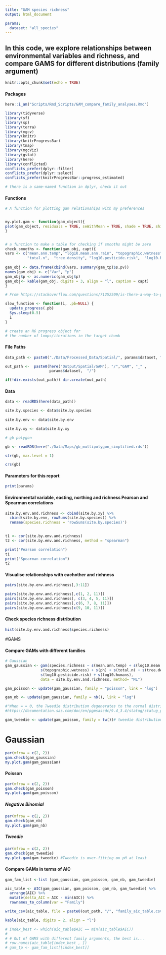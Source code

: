 ```yaml
---
title: "GAM species richness"
output: html_document

params:
  dataset: "all_species"
---
```


## In this code, we explore relationships between environmental variables and richness, and compare GAMS for different distributions (family argument) 

```r
knitr::opts_chunk$set(echo = TRUE)
```

#### Packages
```r
here::i_am("Scripts/Rmd_Scripts/GAM_compare_family_analyses.Rmd")

library(tidyverse)
library(sf)
library(sp)
library(terra)
library(mgcv)
library(knitr)
library(knitrProgressBar)
library(tmap)
library(mgcViz)
library(gstat)
library(here)
library(conflicted)
conflicts_prefer(dplyr::filter)
conflicts_prefer(dplyr::select)
conflicts_prefer(knitrProgressBar::progress_estimated)

# there is a same-named function in dplyr, check it out
```

#### Functions
```r
# A function for plotting gam relationships with my preferences


my.plot.gam <- function(gam_object){
plot(gam_object, residuals = TRUE, seWithMean = TRUE, shade = TRUE, shift = coef(gam_object)[1], pages = 2) 
}


# a function to make a table for checking if smooths might be zero
check_smooths <- function(gam_obj, capt){
vars <- c("mean.ann.temp", "log10.mean.ann.rain", "topographic.wetness", "ph", 
          "total.n",  "tree.density", "log10.pesticide.risk",  "log10.humans") 
  
gam_obj <- data.frame(cbind(vars, summary(gam_tp)$s.pv))
names(gam_obj) <- c("Var", "p")
gam_obj$p <- as.numeric(gam_obj$p)
gam_obj<- kable(gam_obj, digits = 3, align = "l", caption = capt)
}

# From https://stackoverflow.com/questions/71252509/is-there-a-way-to-get-progress-information-whan-a-chunk-is-running-in-rmarkdown

slow_function <- function(i, .pb=NULL) {  
  update_progress(.pb)  
  Sys.sleep(0.5)  
  i  
}

# create an R6 progress object for
# the number of loops/iterations in the target chunk
```

#### File Paths
```r
data_path <- paste0("./Data/Processed_Data/Spatial/", params$dataset, ".rds")

out_path <-  paste0(here("Output/Spatial/GAM"), "/","GAM", "_" , 
                    params$dataset,  "/")

if(!dir.exists(out_path)) dir.create(out_path)
```

#### Data
```r
data <- readRDS(here(data_path))

site.by.species <- data$site.by.species
  
site.by.env <- data$site.by.env

site.by.xy <- data$site.by.xy

# gb polygon

gb <- readRDS(here("./Data/Maps/gb_multipolygon_simplified.rds"))

str(gb, max.level = 1)

crs(gb)
```

#### Parameters for this report
```r
print(params)
```

#### Environmental variable, easting, northing and richness Pearson and Spearman correlations
```r
site.by.env.and.richness <- cbind(site.by.xy) %>%
  cbind(site.by.env, rowSums(site.by.species)) %>% 
  rename(species.richness = 'rowSums(site.by.species)')
  

t1 <- cor(site.by.env.and.richness)
t2 <- cor(site.by.env.and.richness, method = "spearman")

print("Pearson correlation")
t1
print("Spearman correlation")
t2
```

#### Visualise relationships with eachother and richness
```r
pairs(site.by.env.and.richness[,3:11])

pairs(site.by.env.and.richness[,c(1, 2, 11)])
pairs(site.by.env.and.richness[, c(3, 4, 5, 11)])
pairs(site.by.env.and.richness[,c(6, 7, 8, 11)])
pairs(site.by.env.and.richness[c(9, 10, 11)])
```

#### Check species richness distribution
```r
hist(site.by.env.and.richness$species.richness)
```
#GAMS

#### Compare GAMs with different families
```r
# Gaussian
gam_gaussian <- gam(species.richness ~ s(mean.ann.temp) + s(log10.mean.ann.rain) + 
                s(topographic.wetness) + s(ph) + s(total.n) + s(tree.density) + 
                s(log10.pesticide.risk) + s(log10.humans),  
                data = site.by.env.and.richness, method= "ML")

gam_poisson <- update(gam_gaussian, family = "poisson", link = "log")

gam_nb <- update(gam_gaussian, family = nb(), link = "log")

#"When = = 0, the Tweedie distribution degenerates to the normal distribution; when p = 1, it becomes a Poisson distribution; when p = 2, it becomes a gamma distribution; when p = 3, it is an inverse Gaussian distribution. "
#https://documentation.sas.com/doc/en/pgmsascdc/9.4_3.4/statug/statug_genmod_details28.htm

gam_tweedie <- update(gam_poisson, family = tw())# tweedie distribution with p parameter estimated


```


# Gaussian
```r
par(mfrow = c(2, 2))
gam.check(gam_gaussian)
my.plot.gam(gam_gaussian)
```

#### Poisson
```r
par(mfrow = c(2, 2))
gam.check(gam_poisson)
my.plot.gam(gam_poisson)
```

##### Negative Binomial
```r
par(mfrow = c(2, 2))
gam.check(gam_nb)
my.plot.gam(gam_nb)
```

##### Tweedie 
```r
par(mfrow = c(2, 2))
gam.check(gam_tweedie)
my.plot.gam(gam_tweedie) #Tweedie is over-fitting on pH at least 
```



#### Compare GAMs in terms of AIC
```r
gam_fam_list <-list (gam_gaussian, gam_poisson, gam_nb, gam_tweedie)

aic_table <- AIC(gam_gaussian, gam_poisson, gam_nb, gam_tweedie) %>%
  arrange(AIC) %>%
  mutate(delta_AIC = AIC - min(AIC)) %>%
  rownames_to_column(var = "Family")

write_csv(aic_table, file = paste0(out_path, "/", "family_aic_table.csv"))

kable(aic_table, digits = 2, align = "l")

# index_best <- which(aic_table$AIC == min(aic_table$AIC))
# 
# # Out of GAMS with different family arguments, the best is...
# row.names(aic_table[index_best , ])
# gam_tp <- gam_fam_list[[index_best]] 
```

